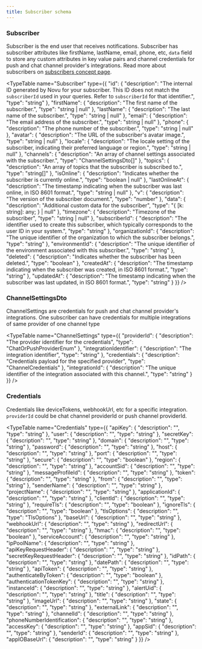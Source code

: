 ```yaml
---
title: Subscriber schema
---
```


### Subscriber
Subscriber is the end user that receives notifications. Subscriber has subscriber attributes like firstName, lastName, email, phone, etc, `data` field to store any custom attributes in key value pairs and channel credentials for push and chat channel provider's integrations. Read more about subscribers on [subscribers concept page](/platform/concepts/subscribers).

<TypeTable name="Subscriber" type={{
  "id": {
    "description": "The internal ID generated by Novu for your subscriber. This ID does not match the `subscriberId` used in your queries. Refer to `subscriberId` for that identifier.",
    "type": "string"
  },
  "firstName": {
    "description": "The first name of the subscriber.",
    "type": "string | null"
  },
  "lastName": {
    "description": "The last name of the subscriber.",
    "type": "string | null"
  },
  "email": {
    "description": "The email address of the subscriber.",
    "type": "string | null"
  },
  "phone": {
    "description": "The phone number of the subscriber.",
    "type": "string | null"
  },
  "avatar": {
    "description": "The URL of the subscriber's avatar image.",
    "type": "string | null"
  },
  "locale": {
    "description": "The locale setting of the subscriber, indicating their preferred language or region.",
    "type": "string | null"
  },
  "channels": {
    "description": "An array of channel settings associated with the subscriber.",
    "type": "ChannelSettingsDto[]"
  },
  "topics": {
    "description": "An array of topics that the subscriber is subscribed to.",
    "type": "string[]"
  },
  "isOnline": {
    "description": "Indicates whether the subscriber is currently online.",
    "type": "boolean | null"
  },
  "lastOnlineAt": {
    "description": "The timestamp indicating when the subscriber was last online, in ISO 8601 format.",
    "type": "string | null"
  },
  "v": {
    "description": "The version of the subscriber document.",
    "type": "number"
  },
  "data": {
    "description": "Additional custom data for the subscriber",
    "type": "{ [k: string]: any; } | null"
  },
  "timezone": {
    "description": "Timezone of the subscriber",
    "type": "string | null"
  },
  "subscriberId": {
    "description": "The identifier used to create this subscriber, which typically corresponds to the user ID in your system.",
    "type": "string"
  },
  "organizationId": {
    "description": "The unique identifier of the organization to which the subscriber belongs.",
    "type": "string"
  },
  "environmentId": {
    "description": "The unique identifier of the environment associated with this subscriber.",
    "type": "string"
  },
  "deleted": {
    "description": "Indicates whether the subscriber has been deleted.",
    "type": "boolean"
  },
  "createdAt": {
    "description": "The timestamp indicating when the subscriber was created, in ISO 8601 format.",
    "type": "string"
  },
  "updatedAt": {
    "description": "The timestamp indicating when the subscriber was last updated, in ISO 8601 format.",
    "type": "string"
  }
}} />

### ChannelSettingsDto
ChannelSettings are credentials for push and chat channel provider's integrations. One subscriber can have credentials for multiple integrations of same provider of one channel type

<TypeTable name="ChannelSettings" type={{
  "providerId": {
    "description": "The provider identifier for the credentials",
    "type": "ChatOrPushProviderEnum"
  },
  "integrationIdentifier": {
    "description": "The integration identifier",
    "type": "string"
  },
  "credentials": {
    "description": "Credentials payload for the specified provider",
    "type": "ChannelCredentials"
  },
  "integrationId": {
    "description": "The unique identifier of the integration associated with this channel.",
    "type": "string"
  }
}} />

### Credentials
Credentials like deviceTokens, webhookUrl, etc for a specific integration. `providerId` could be chat channel providerId or push channel providerId.

<TypeTable name="Credentials" type={{
  "apiKey": {
    "description": "",
    "type": "string"
  },
  "user": {
    "description": "",
    "type": "string"
  },
  "secretKey": {
    "description": "",
    "type": "string"
  },
  "domain": {
    "description": "",
    "type": "string"
  },
  "password": {
    "description": "",
    "type": "string"
  },
  "host": {
    "description": "",
    "type": "string"
  },
  "port": {
    "description": "",
    "type": "string"
  },
  "secure": {
    "description": "",
    "type": "boolean"
  },
  "region": {
    "description": "",
    "type": "string"
  },
  "accountSid": {
    "description": "",
    "type": "string"
  },
  "messageProfileId": {
    "description": "",
    "type": "string"
  },
  "token": {
    "description": "",
    "type": "string"
  },
  "from": {
    "description": "",
    "type": "string"
  },
  "senderName": {
    "description": "",
    "type": "string"
  },
  "projectName": {
    "description": "",
    "type": "string"
  },
  "applicationId": {
    "description": "",
    "type": "string"
  },
  "clientId": {
    "description": "",
    "type": "string"
  },
  "requireTls": {
    "description": "",
    "type": "boolean"
  },
  "ignoreTls": {
    "description": "",
    "type": "boolean"
  },
  "tlsOptions": {
    "description": "",
    "type": "TlsOptions"
  },
  "baseUrl": {
    "description": "",
    "type": "string"
  },
  "webhookUrl": {
    "description": "",
    "type": "string"
  },
  "redirectUrl": {
    "description": "",
    "type": "string"
  },
  "hmac": {
    "description": "",
    "type": "boolean"
  },
  "serviceAccount": {
    "description": "",
    "type": "string"
  },
  "ipPoolName": {
    "description": "",
    "type": "string"
  },
  "apiKeyRequestHeader": {
    "description": "",
    "type": "string"
  },
  "secretKeyRequestHeader": {
    "description": "",
    "type": "string"
  },
  "idPath": {
    "description": "",
    "type": "string"
  },
  "datePath": {
    "description": "",
    "type": "string"
  },
  "apiToken": {
    "description": "",
    "type": "string"
  },
  "authenticateByToken": {
    "description": "",
    "type": "boolean"
  },
  "authenticationTokenKey": {
    "description": "",
    "type": "string"
  },
  "instanceId": {
    "description": "",
    "type": "string"
  },
  "alertUid": {
    "description": "",
    "type": "string"
  },
  "title": {
    "description": "",
    "type": "string"
  },
  "imageUrl": {
    "description": "",
    "type": "string"
  },
  "state": {
    "description": "",
    "type": "string"
  },
  "externalLink": {
    "description": "",
    "type": "string"
  },
  "channelId": {
    "description": "",
    "type": "string"
  },
  "phoneNumberIdentification": {
    "description": "",
    "type": "string"
  },
  "accessKey": {
    "description": "",
    "type": "string"
  },
  "appSid": {
    "description": "",
    "type": "string"
  },
  "senderId": {
    "description": "",
    "type": "string"
  },
  "appIOBaseUrl": {
    "description": "",
    "type": "string"
  }
}} />
